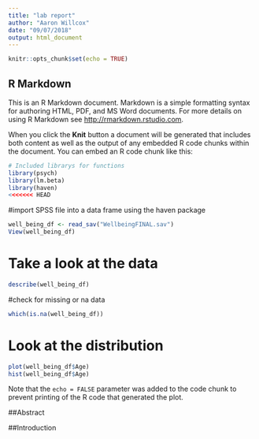 ```yaml
---
title: "lab report"
author: "Aaron Willcox"
date: "09/07/2018"
output: html_document
---
```


```r
knitr::opts_chunk$set(echo = TRUE)
```

## R Markdown

This is an R Markdown document. Markdown is a simple formatting syntax for authoring HTML, PDF, and MS Word documents. For more details on using R Markdown see <http://rmarkdown.rstudio.com>.

When you click the **Knit** button a document will be generated that includes both content as well as the output of any embedded R code chunks within the document. You can embed an R code chunk like this:


```r
# Included librarys for functions
library(psych)
library(lm.beta)
library(haven)
<<<<<<< HEAD

```

#import SPSS file into a data frame using the haven package
```r

well_being_df <- read_sav("WellbeingFINAL.sav")
View(well_being_df)
```

# Take a look at the data
```r
describe(well_being_df)
```

#check for missing or na data
```r
which(is.na(well_being_df))
```


# Look at the distribution 
```r
plot(well_being_df$Age)
hist(well_being_df$Age)
```


Note that the `echo = FALSE` parameter was added to the code chunk to prevent printing of the R code that generated the plot.

##Abstract

##Introduction